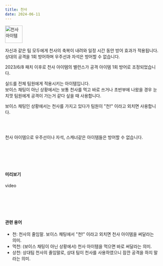 ```yaml
---
title: 천사
date: 2024-06-11
---
```


<Img src="/images/items/ico-angel.webp" alt="천사 아이템" width="57" height="57"/>

<Bq>자신과 같은 팀 모두에게 천사의 축복이 내려와 일정 시간 동안 방어 효과가 적용됩니다.<br/>
상대의 공격을 1회 방어하며 우주선과 자석은 방어할 수 없습니다.</Bq>

<Link href="https://kartdrift.nexon.com/kartdrift/ko/news/update/view?threadId=2147185" target="_blank">2023/6/8 패치</Link> 이후로 천사 아이템의 밸런스가 공격 아이템 1회 방어로 조정되었습니다.

<br/>

실드를 전체 팀원에게 적용시키는 아이템입니다. <br/>보이스 채팅이 아닌 상황에서는 보통 천사를 먹고 바로 쓰거나 
초반부에 나왔을 경우 눈치껏 팀원에게 공격이 가는거 같다 싶을 때 사용합니다.<br/>

보이스 채팅인 상황에서는 천사를 가지고 있다가 팀원이 "천!" 이라고 외치면 사용합니다.

<br/><br/>

<Division className="mdTip">
    <Paragraph className="mdTipText">천사 아이템으로 우주선이나 자석, 스캐너같은 아이템들은 방어할 수 없습니다.</Paragraph>
</Division>

<br/><br/><br/><br/>

#### 미리보기

<Division className="mdRatio">video</Division>

<br/><br/><br/><br/>

#### 관련 용어

- 천: 천사의 줄임말. 보이스 채팅에서 "천!" 이라고 외치면 천사 아이템을 써달라는 의미.
- 먹천: (보이스 채팅이 아닌 상황에서) 천사 아이템을 먹으면 바로 써달라는 의미.
- 상천: 상대팀 천사의 줄임말로, 상대 팀이 천사를 사용하였으니 잠깐 공격을 하지 말라는 의미.